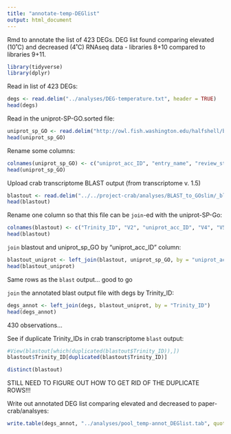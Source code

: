 ```yaml
---
title: "annotate-temp-DEGlist"
output: html_document
---
```

Rmd to annotate the list of 423 DEGs. DEG list found comparing elevated (10˚C) and decreased (4˚C) RNAseq data - libraries 8+10 compared to libraries 9+11. 

```r
library(tidyverse)
library(dplyr)
```

Read in list of 423 DEGs: 
```r
degs <- read.delim("../analyses/DEG-temperature.txt", header = TRUE)
head(degs)
```

Read in the uniprot-SP-GO.sorted file:
```r
uniprot_sp_GO <- read.delim("http://owl.fish.washington.edu/halfshell/bu-alanine-wd/17-07-20/uniprot-SP-GO.sorted", sep = '\t', header = FALSE)
head(uniprot_sp_GO)
```

Rename some columns: 
```r
colnames(uniprot_sp_GO) <- c("uniprot_acc_ID", "entry_name", "review_status", "protein_name", "gene_name", "organism", "length", "V8", "V9", "V10", "V11", "gene_ontology_IDs")
head(uniprot_sp_GO)
```

Upload crab transcriptome BLAST output (from transcriptome v. 1.5)
```r
blastout <- read.delim("../../project-crab/analyses/BLAST_to_GOslim/_blast-sep.tab", sep = '\t', header = FALSE)
head(blastout)
```

Rename one column so that this file can be `join`-ed with the uniprot-SP-Go:
```r
colnames(blastout) <- c("Trinity_ID", "V2", "uniprot_acc_ID", "V4", "V5", "V6", "V7", "V8", "V9", "V10", "V11", "V12", "V13", "V14")
head(blastout)
```

`join` blastout and uniprot_sp_GO by "uniprot_acc_ID" column:
```r
blastout_uniprot <- left_join(blastout, uniprot_sp_GO, by = "uniprot_acc_ID")
head(blastout_uniprot)
```
Same rows as the `blast` output... good to go

`join` the annotated blast output file with degs by Trinity_ID:
```r
degs_annot <- left_join(degs, blastout_uniprot, by = "Trinity_ID")
head(degs_annot)
```
430 observations... 

See if duplicate Trinity_IDs in crab transcriptome `blast` output:
```r
#View(blastout[which(duplicated(blastout$Trinity_ID)),])
blastout$Trinity_ID[duplicated(blastout$Trinity_ID)]
```

```r
distinct(blastout)
```

STILL NEED TO FIGURE OUT HOW TO GET RID OF THE DUPLICATE ROWS!!! 

Write out annotated DEG list comparing elevated and decreased to paper-crab/analsyes:
```r
write.table(degs_annot, "../analyses/pool_temp-annot_DEGlist.tab", quote = FALSE, row.names = FALSE, sep = '\t')
```



